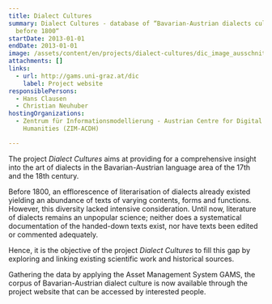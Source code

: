 ```yaml
---
title: Dialect Cultures
summary: Dialect Cultures - database of “Bavarian-Austrian dialects cultures
  before 1800“
startDate: 2013-01-01
endDate: 2013-01-01
image: /assets/content/en/projects/dialect-cultures/dic_image_ausschnitt.png
attachments: []
links:
  - url: http://gams.uni-graz.at/dic
    label: Project website
responsiblePersons:
  - Hans Clausen
  - Christian Neuhuber
hostingOrganizations:
  - Zentrum für Informationsmodellierung - Austrian Centre for Digital
    Humanities (ZIM-ACDH)

---
```

The project _Dialect Cultures_ aims at providing for a comprehensive insight into the art of dialects in the Bavarian-Austrian language area of the 17th and the 18th century.

Before 1800, an efflorescence of literarisation of dialects already existed yielding an abundance of texts of varying contents, forms and functions. However, this diversity lacked intensive consideration. Until now, literature of dialects remains an unpopular science; neither does a systematical documentation of the handed-down texts exist, nor have texts been edited or commented adequately.

Hence, it is the objective of the project _Dialect Cultures_ to fill this gap by exploring and linking existing scientific work and historical sources.

Gathering the data by applying the Asset Management System GAMS, the corpus of Bavarian-Austrian dialect culture is now available through the project website that can be accessed by interested people.